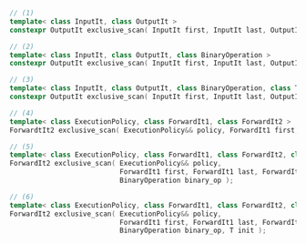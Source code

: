 ```cpp
// (1)
template< class InputIt, class OutputIt >
constexpr OutputIt exclusive_scan( InputIt first, InputIt last, OutputIt d_first );

// (2)
template< class InputIt, class OutputIt, class BinaryOperation >
constexpr OutputIt exclusive_scan( InputIt first, InputIt last, OutputIt d_first, BinaryOperation binary_op );

// (3)
template< class InputIt, class OutputIt, class BinaryOperation, class T >
constexpr OutputIt exclusive_scan( InputIt first, InputIt last, OutputIt d_first, BinaryOperation binary_op, T init );

// (4)
template< class ExecutionPolicy, class ForwardIt1, class ForwardIt2 >
ForwardtIt2 exclusive_scan( ExecutionPolicy&& policy, ForwardIt1 first, ForwardIt1 last, ForwardIt2 d_first );

// (5)
template< class ExecutionPolicy, class ForwardIt1, class ForwardIt2, class BinaryOperation >
ForwardIt2 exclusive_scan( ExecutionPolicy&& policy,
                           ForwardIt1 first, ForwardIt1 last, ForwardIt2 d_first,
                           BinaryOperation binary_op );

// (6)
template< class ExecutionPolicy, class ForwardIt1, class ForwardIt2, class BinaryOperation, class T >
ForwardIt2 exclusive_scan( ExecutionPolicy&& policy,
                           ForwardIt1 first, ForwardIt1 last, ForwardIt2 d_first,
                           BinaryOperation binary_op, T init );
```
